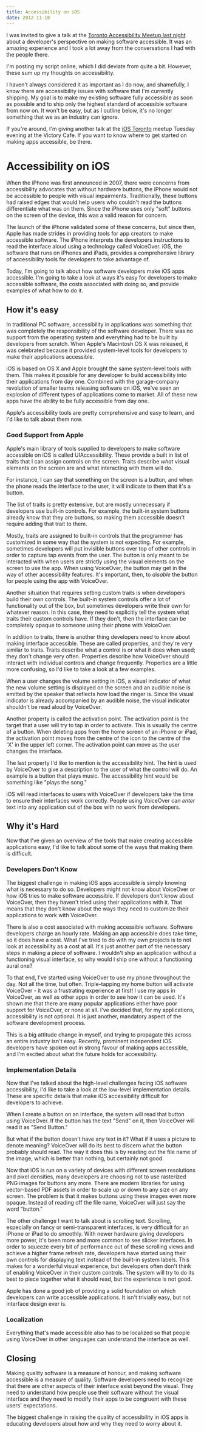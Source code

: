 ```yaml
---
title: Accessibility on iOS
date: 2012-11-18
---
```



I was invited to give a talk at the [Toronto Accessibility Meetup last night](http://www.meetup.com/a11yTo/events/90075082/) about a developer's perspective on making software accessible. It was an amazing experience and I took a lot away from the conversations I had with the people there.

I'm posting my script online, which I did deviate from quite a bit. However, these sum up my thoughts on accessibility.

I haven't always considered it as important as I do now, and shamefully, I know there are accessibility issues with software that I'm currently shipping. My goal is to make my existing software fully accessible as soon as possible and to ship only the highest standard of accessible software from now on. It won't be easy, but as I outline below, it's no longer something that we as an industry can ignore.

If you're around, I'm giving another talk at the [iOS Toronto](http://www.meetup.com/iOSToronto/) meetup Tuesday evening at the Victory Cafe. If you want to know where to get started on making apps accessible, be there.

# Accessibility on iOS

When the iPhone was first announced in 2007, there were concerns from accessibility advocates that without hardware buttons, the iPhone would not be accessible to people with visual impairments. Traditionally, these buttons had raised edges that would help users who couldn't read the buttons differentiate what was on them. Since the iPhone uses only "soft" buttons on the screen of the device, this was a valid reason for concern.

The launch of the iPhone validated some of these concerns, but since then, Apple has made strides in providing tools for app creators to make accessible software. The iPhone interprets the developers instructions to read the interface aloud using a technology called VoiceOver. iOS, the software that runs on iPhones and iPads, provides a comprehensive library of accessibility tools for developers to take advantage of.

Today, I'm going to talk about how software developers make iOS apps accessible. I'm going to take a look at ways it's easy for developers to make accessible software, the costs associated with doing so, and provide examples of what how to do it.

## How it's easy

In traditional PC software, accessibility in applications was something that was completely the responsibility of the software developer. There was no support from the operating system and everything had to be built by developers from scratch. When Apple's Macintosh OS X was released, it was celebrated because it provided system-level tools for developers to make their applications accessible.

iOS is based on OS X and Apple brought the same system-level tools with them. This makes it possible for any developer to build accessibility into their applications from day one. Combined with the garage-company revolution of smaller teams releasing software on iOS, we've seen an explosion of different types of applications come to market. All of these new apps have the ability to be fully accessible from day one.

Apple's accessibility tools are pretty comprehensive and easy to learn, and I'd like to talk about them now.

### Good Support from Apple

Apple's main library of tools supplied to developers to make software accessible on iOS is called UIAccessibility. These provide a built in list of traits that I can assign controls on the screen. Traits describe _what_ visual elements on the screen are and what interacting with them will do.

For instance, I can say that something on the screen is a button, and when the phone reads the interface to the user, it will indicate to them that it's a button.

The list of traits is pretty extensive, but are mostly unnecessary if developers use built-in controls. For example, the built-in system buttons already know that they are buttons, so making them accessible doesn't require adding that trait to them.

Mostly, traits are assigned to built-in controls that the programmer has customized in some way that the system is not expecting. For example, sometimes developers will put invisible buttons over top of other controls in order to capture tap events from the user. The button is only meant to be interacted with when users are strictly using the visual elements on the screen to use the app. When using VoiceOver, the button may get in the way of other accessibility features. It's important, then, to _disable_ the button for people using the app with VoiceOver.

Another situation that requires setting custom traits is when developers build their own controls. The built-in system controls offer a lot of functionality out of the box, but sometimes developers write their own for whatever reason. In this case, they need to explicitly tell the system what traits their custom controls have. If they don't, then the interface can be completely opaque to someone using their phone with VoiceOver.

In addition to traits, there is another thing developers need to know about making interface accessible. These are called properties, and they're very similar to traits. Traits describe what a control is or what it does when used; they don't change very often. Properties describe how VoiceOver should interact with individual controls and change frequently. Properties are a little more confusing, so I'd like to take a look at a few examples.

When a user changes the volume setting in iOS, a visual indicator of what the new volume setting is displayed on the screen and an audible noise is emitted by the speaker that reflects how load the ringer is. Since the visual indicator is already accompanied by an audible noise, the visual indicator shouldn't be read aloud by VoiceOver.

Another property is called the activation point. The activation point is the target that a user will try to tap in order to activate. This is usually the centre of a button. When deleting apps from the home screen of an iPhone or iPad, the activation point moves from the centre of the icon to the centre of the 'X' in the upper left corner. The activation point can move as the user changes the interface.

The last property I'd like to mention is the accessibility hint. The hint is used by VoiceOver to give a description to the user of what the control will do. An example is a button that plays music. The accessibility hint would be something like "plays the song."

iOS will read interfaces to users with VoiceOver if developers take the time to ensure their interfaces work correctly. People using VoiceOver can _enter_ text into any application out of the box with _no_ work from developers.

## Why it's Hard

Now that I've given an overview of the tools that make creating accessible applications easy, I'd like to talk about some of the ways that making them is difficult.

### Developers Don't Know

The biggest challenge in making iOS apps accessible is simply knowing what is necessary to do so. Developers might not know about VoiceOver or how iOS tries to make software accessible. If developers don't know about VoiceOver, then they haven't tried using their applications with it. That means that they don't know about the ways they need to customize their applications to work with VoiceOver.

There is also a cost associated with making accessible software. Software developers charge an hourly rate. Making an app accessible does take time, so it does have a cost. What I've tried to do with my own projects is to not look at accessibility as a cost at all. It's just another part of the necessary steps in making a piece of software. I wouldn't ship an application without a functioning visual interface, so why would I ship one without a functioning aural one?

To that end, I've started using VoiceOver to use my phone throughout the day. Not all the time, but often. Triple-tapping my home button will activate VoiceOver - it was a frustrating experience at first! I use my apps in VoiceOver, as well as other apps in order to see how it can be used. It's shown me that there are many popular applications either have poor support for VoiceOver, or none at all. I've decided that, for my applications, accessibility is not optional. It is just another, mandatory aspect of the software development process.

This is a big attitude change in myself, and trying to propagate this across an entire industry isn't easy. Recently, prominent independent iOS developers have spoken out in strong favour of making apps accessible, and I'm excited about what the future holds for accessibility.

### Implementation Details

Now that I've talked about the high-level challenges facing iOS software accessibility, I'd like to take a look at the low-level implementation details. These are specific details that make iOS accessibility difficult for developers to achieve.

When I create a button on an interface, the system will read that button using VoiceOver. If the button has the text "Send" on it, then VoiceOver will read it as "Send Button."

But what if the button doesn't have any text in it? What if it uses a picture to denote meaning? VoiceOver will do its best to discern what the button probably should read. The way it does this is by reading out the file name of the image, which is better than nothing, but certainly not good.

Now that iOS is run on a variety of devices with different screen resolutions and pixel densities, many developers are choosing not to use rasterized PNG images for buttons any more. There are modern libraries for using vector-based PDF assets in order to scale up or down to any size on any screen. The problem is that it makes buttons using these images even more opaque. Instead of reading off the file name, VoiceOver will just say the word "button."

The other challenge I want to talk about is scrolling text. Scrolling, especially on fancy or semi-transparent interfaces, is very difficult for an iPhone or iPad to do smoothly. With newer hardware giving developers more power, it's been more and more common to see slicker interfaces. In order to squeeze every bit of performance out of these scrolling views and achieve a higher frame refresh rate, developers have started using their own controls for displaying text instead of the built-in system labels. This makes for a wonderful visual experience, but developers often don't think of enabling VoiceOver in their custom controls. The system will try to do its best to piece together what it should read, but the experience is not good.

Apple has done a good job of providing a solid foundation on which developers can write accessible applications. It isn't trivially easy, but not interface design ever is.

### Localization

Everything that's made accessible also has to be localized so that people using VoiceOver in other languages can understand the interface as well.

## Closing

Making quality software is a measure of honour, and making software accessible is a measure of quality. Software developers need to recognize that there are other aspects of their interface exist beyond the visual. They need to understand how people use their software without the visual interface and they need to modify their apps to be congruent with these users' expectations.

The biggest challenge in raising the quality of accessibility in iOS apps is educating developers about how and why they need to worry about it.


  